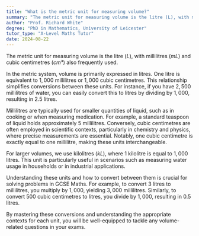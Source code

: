 ```yaml
---
title: "What is the metric unit for measuring volume?"
summary: "The metric unit for measuring volume is the litre (L), with millilitres (mL) and cubic centimetres (cm³) also commonly used."
author: "Prof. Richard White"
degree: "PhD in Mathematics, University of Leicester"
tutor_type: "A-Level Maths Tutor"
date: 2024-08-22
---
```


The metric unit for measuring volume is the litre ($L$), with millilitres ($mL$) and cubic centimetres ($cm³$) also frequently used.

In the metric system, volume is primarily expressed in litres. One litre is equivalent to $1,000$ millilitres or $1,000$ cubic centimetres. This relationship simplifies conversions between these units. For instance, if you have $2,500$ millilitres of water, you can easily convert this to litres by dividing by $1,000$, resulting in $2.5$ litres.

Millilitres are typically used for smaller quantities of liquid, such as in cooking or when measuring medication. For example, a standard teaspoon of liquid holds approximately $5$ millilitres. Conversely, cubic centimetres are often employed in scientific contexts, particularly in chemistry and physics, where precise measurements are essential. Notably, one cubic centimetre is exactly equal to one millilitre, making these units interchangeable.

For larger volumes, we use kilolitres ($kL$), where $1$ kilolitre is equal to $1,000$ litres. This unit is particularly useful in scenarios such as measuring water usage in households or in industrial applications.

Understanding these units and how to convert between them is crucial for solving problems in GCSE Maths. For example, to convert $3$ litres to millilitres, you multiply by $1,000$, yielding $3,000$ millilitres. Similarly, to convert $500$ cubic centimetres to litres, you divide by $1,000$, resulting in $0.5$ litres.

By mastering these conversions and understanding the appropriate contexts for each unit, you will be well-equipped to tackle any volume-related questions in your exams.
    
